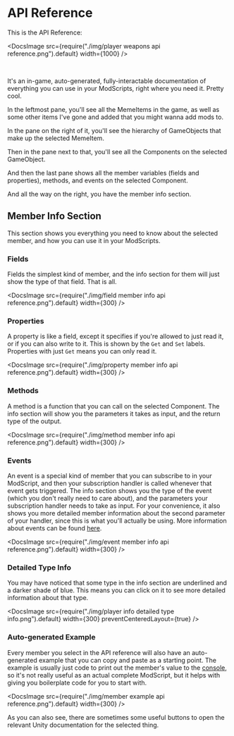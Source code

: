 
# API Reference

This is the API Reference:

<DocsImage
  src={require("./img/player weapons api reference.png").default}
  width={1000}
/>

<br />

It's an in-game, auto-generated, fully-interactable documentation of everything you can use in your ModScripts, right where you need it. Pretty cool.

In the leftmost pane, you'll see all the MemeItems in the game, as well as some other items I've gone and added that you might wanna add mods to.

In the pane on the right of it, you'll see the hierarchy of GameObjects that make up the selected MemeItem.

Then in the pane next to that, you'll see all the Components on the selected GameObject.

And then the last pane shows all the member variables (fields and properties), methods, and events on the selected Component.

And all the way on the right, you have the member info section.

## Member Info Section

This section shows you everything you need to know about the selected member, and how you can use it in your ModScripts.

### Fields

Fields the simplest kind of member, and the info section for them will just show the type of that field. That is all.

<DocsImage
  src={require("./img/field member info api reference.png").default}
  width={300}
/>

### Properties

A property is like a field, except it specifies if you're allowed to just read it, or if you can also write to it. This is shown by the `Get` and `Set` labels. Properties with just `Get` means you can only read it.

<DocsImage
  src={require("./img/property member info api reference.png").default}
  width={300}
/>

### Methods

A method is a function that you can call on the selected Component. The info section will show you the parameters it takes as input, and the return type of the output.

<DocsImage
  src={require("./img/method member info api reference.png").default}
  width={300}
/>

### Events

An event is a special kind of member that you can subscribe to in your ModScript, and then your subscription handler is called whenever that event gets triggered. The info section shows you the type of the event (which you don't really need to care about), and the parameters your subscription handler needs to take as input. For your convenience, it also shows you more detailed member information about the second parameter of your handler, since this is what you'll actually be using. More information about events can be found [here](/docs/guides/events).

<DocsImage
  src={require("./img/event member info api reference.png").default}
  width={300}
/>

### Detailed Type Info

You may have noticed that some type in the info section are underlined and a darker shade of blue. This means you can click on it to see more detailed information about that type.

<div className="centered-container" style={{gap: '2em'}}>
<DocsImage
  src={require("./img/player info type.png").default}
  width={300}
  preventCenteredLayout={true}
/>

<DocsImage
  src={require("./img/player info detailed type info.png").default}
  width={300}
  preventCenteredLayout={true}
/>

</div>

### Auto-generated Example

Every member you select in the API reference will also have an auto-generated example that you can copy and paste as a starting point. The example is usually just code to print out the member's value to the [console](/docs/guides/error-handling#console), so it's not really useful as an actual complete ModScript, but it helps with giving you boilerplate code for you to start with.

<DocsImage
  src={require("./img/member example api reference.png").default}
  width={300}
/>

As you can also see, there are sometimes some useful buttons to open the relevant Unity documentation for the selected thing.
